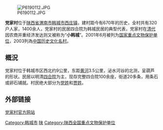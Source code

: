 {{文物保护单位
| 级别 = 全国
| 名称 = 党家村古建筑群
| 图片 = [[File:Dangjiacun.JPG|250px]]
| 编号 = 5-427
| 分类 = 古建筑
| 时代 = [[明|明]]至[[清|清]]
| 所在 = [[陕西省|陕西省]][[渭南市|渭南市]][[韩城市|韩城市]]
| 登录 = 2001年
| Cat =  陕西全国重点文物保护单位
| 备注 = {{maplink|frame=yes|plain=yes|type=point|frame-lat=35.5268|frame-long=110.4712|zoom=14|coord={{coord|35.5268|110.4712}}}}
}}

[[File:P6190112.JPG|thumb]]

'''党家村'''位于[[陕西省|陕西省]][[渭南市|渭南市]][[韩城市|韩城市]][[西庄镇|西庄镇]]，建村距今有670年的历史，全村共有320户人家，1400余人，党家村的民居四合院为韩城民居的典型代表，党家村在[[清代|清代]]因农商并重经济发达则又被称为“'''小韩城'''”。2001年6月被列为[[国家重点文物保护单位|国家重点文物保护单位]]，2003列為[[中国历史文化名村|中国历史文化名村]]。

==概況==
党家村位于韩城市区西北约9公里，东距[[黄河|黄河]]3.5公里，泌水河谷的北测，呈葫芦的形状。民居以明清[[四合院|四合院]]为主，现存完整四合院100余座，街道20多条，用条石或卵石铺就。村民绝大部分为[[党姓|党姓]]和[[贾姓|贾姓]]。

==外部链接==
[http://www.hcdjcjq.com/ 党家村官方网站] {{Wayback|url=http://www.hcdjcjq.com/ |date=20190101013159 }}

{{渭南市文物保护单位}}
{{陕西全国重点文物保护单位}}
{{中国历史文化名村}}
[[Category:韩城市|Category:韩城市]]
[[Category:中国历史文化名村|陕]]
[[Category:陕西全国重点文物保护单位|Category:陕西全国重点文物保护单位]]